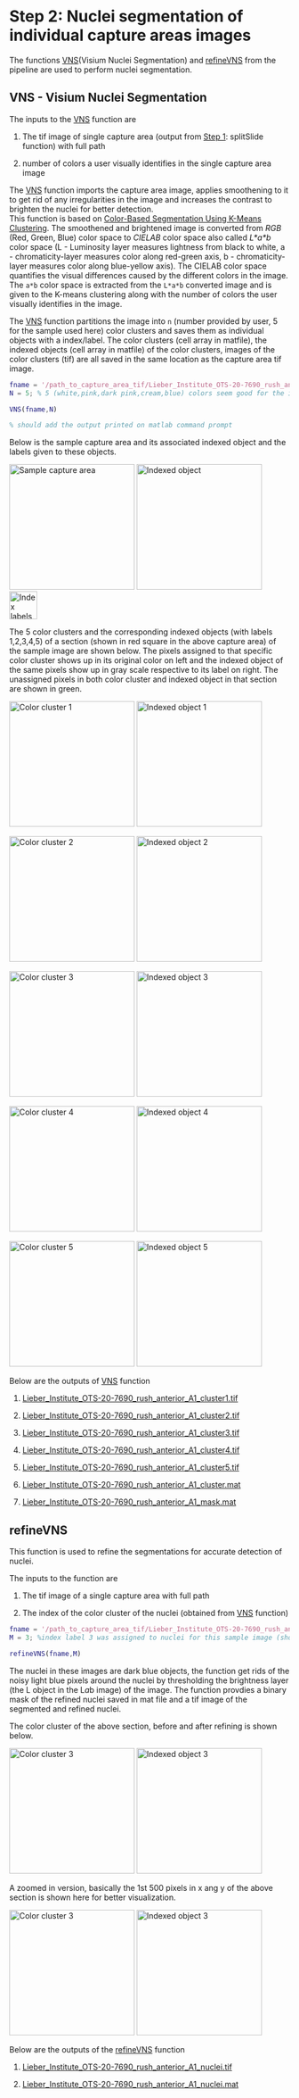 # Step 2: Nuclei segmentation of individual capture areas images

The functions [VNS](https://github.com/LieberInstitute/VisiumLIBD/blob/main/code/VNS.m)(Visium Nuclei Segmentation) and [refineVNS](https://github.com/LieberInstitute/VisiumLIBD/blob/main/code/refineVNS.m) from the pipeline are used to perform nuclei segmentation. 

## VNS - Visium Nuclei Segmentation
The inputs to the [VNS](https://github.com/LieberInstitute/VisiumLIBD/blob/main/code/VNS.m) function  are

1. The tif image of single capture area (output from [Step 1](http://research.libd.org/VisiumLIBD/step-1-split-visium-histology-whole-slide-image-into-individual-capture-area-images.html): splitSlide function) with full path

2. number of colors a user visually identifies in the single capture area image

The [VNS](https://github.com/LieberInstitute/VisiumLIBD/blob/main/code/VNS.m) function imports the capture area image, applies smoothening to it to get rid of any irregularities in the image and increases the contrast to brighten the nuclei for better detection.  
This function is based on [Color-Based Segmentation Using K-Means Clustering](https://www.mathworks.com/help/images/color-based-segmentation-using-k-means-clustering.html#:~:text=K%2Dmeans%20clustering%20requires%20that,*'%20and%20'b*'%20values.). The smoothened and brightened image is converted from *RGB* (Red, Green, Blue) color space to *CIELAB* color space also called *L\*a\*b* color space (L - Luminosity layer measures lightness from black to white, a - chromaticity-layer measures color along red-green axis, b - chromaticity-layer measures color along blue-yellow axis). The CIELAB color space quantifies the visual differences caused by the different colors in the image. The `a*b` color space is extracted from the `L*a*b` converted image and is given to the K-means clustering along with the number of colors the user visually identifies in the image. 

The [VNS](https://github.com/LieberInstitute/VisiumLIBD/blob/main/code/VNS.m) function partitions the image into `n` (number provided by user, 5 for the sample used here) color clusters and saves them as individual objects with a index/label. The color clusters (cell array in matfile), the indexed objects (cell array in matfile) of the color clusters, images of the color clusters (tif) are all saved in the same location as the capture area tif image.

```MATLAB
fname = '/path_to_capture_area_tif/Lieber_Institute_OTS-20-7690_rush_anterior_A1.tif';
N = 5; % 5 (white,pink,dark pink,cream,blue) colors seem good for the images produced in-house

VNS(fname,N)

% should add the output printed on matlab command prompt
```
Below is the sample capture area and its associated indexed object and the labels given to these objects.

<img src="images/sampleimage.png" title="Sample capture area" width="225"/> <img src="images/indexedimage.png" title="Indexed object" width="225"/> <img src="images/index_label.png" title="Index labels" width="50"/> 

The 5 color clusters and the corresponding indexed objects (with labels 1,2,3,4,5) of a section (shown in red square in the above capture area) of the sample image are shown below. The pixels assigned to that specific color cluster shows up in its original color on left and the indexed object of the same pixels show up in gray scale respective to its label on right. The unassigned pixels in both color cluster and indexed object in that section are shown in green. 

<img src="images/sampleimage_clust1.png" title="Color cluster 1" width="225"/> <img src="images/sampleimage_index1.png" title="Indexed object 1" width="225"/> 

<img src="images/sampleimage_clust2.png" title="Color cluster 2" width="225"/> <img src="images/sampleimage_index2.png" title="Indexed object 2" width="225"/> 

<img src="images/sampleimage_clust3.png" title="Color cluster 3" width="225"/> <img src="images/sampleimage_index3.png" title="Indexed object 3" width="225"/>

<img src="images/sampleimage_clust4.png" title="Color cluster 4" width="225"/> <img src="images/sampleimage_index4.png" title="Indexed object 4" width="225"/>

<img src="images/sampleimage_clust5.png" title="Color cluster 5" width="225"/> <img src="images/sampleimage_index5.png" title="Indexed object 5" width="225"/><br/>

Below are the outputs of [VNS](https://github.com/LieberInstitute/VisiumLIBD/blob/main/code/VNS.m) function

1. [Lieber_Institute_OTS-20-7690_rush_anterior_A1_cluster1.tif](https://visium-libd.s3.amazonaws.com/Lieber_Institute_OTS-20-7690_rush_anterior_A1_cluster1.tif)

2. [Lieber_Institute_OTS-20-7690_rush_anterior_A1_cluster2.tif](https://visium-libd.s3.amazonaws.com/Lieber_Institute_OTS-20-7690_rush_anterior_A1_cluster2.tif)

3. [Lieber_Institute_OTS-20-7690_rush_anterior_A1_cluster3.tif](https://visium-libd.s3.amazonaws.com/Lieber_Institute_OTS-20-7690_rush_anterior_A1_cluster3.tif)

4. [Lieber_Institute_OTS-20-7690_rush_anterior_A1_cluster4.tif](https://visium-libd.s3.amazonaws.com/Lieber_Institute_OTS-20-7690_rush_anterior_A1_cluster4.tif)

5. [Lieber_Institute_OTS-20-7690_rush_anterior_A1_cluster5.tif](https://visium-libd.s3.amazonaws.com/Lieber_Institute_OTS-20-7690_rush_anterior_A1_cluster5.tif)

6. [Lieber_Institute_OTS-20-7690_rush_anterior_A1_cluster.mat](https://visium-libd.s3.amazonaws.com/Lieber_Institute_OTS-20-7690_rush_anterior_A1_cluster.mat)

7. [Lieber_Institute_OTS-20-7690_rush_anterior_A1_mask.mat](https://github.com/LieberInstitute/VisiumLIBD/blob/main/pipeline_outputs/VNS/Lieber_Institute_OTS-20-7690_rush_anterior_A1_mask.mat)


## refineVNS

This function is used to refine the segmentations for accurate detection of nuclei.

The inputs to the function are

1. The tif image of a single capture area with full path

2. The index of the color cluster of the nuclei (obtained from [VNS](https://github.com/LieberInstitute/VisiumLIBD/blob/main/code/VNS.m) function)

```MATLAB
fname = '/path_to_capture_area_tif/Lieber_Institute_OTS-20-7690_rush_anterior_A1.tif';
M = 3; %index label 3 was assigned to nuclei for this sample image (shown above)

refineVNS(fname,M)
```
The nuclei in these images are dark blue objects, the function get rids of the noisy light blue pixels around the nuclei by thresholding the brightness layer (the L object in the L*a*b image) of the image. The function provdies a binary mask of the refined nuclei saved in mat file and a tif image of the segmented and refined nuclei.

The color cluster of the above section, before and after refining is shown below.

<img src="images/sampleimage_clust3.png" title="Color cluster 3" width="225"/> <img src="images/sampleimage_refinenuclei.png" title="Indexed object 3" width="225"/>

A zoomed in version, basically the 1st 500 pixels in x ang y of the above section is shown here for better visualization.

<img src="images/sampleimage_nuclei_zoomin.png" title="Color cluster 3" width="225"/> <img src="images/sampleimage_refinenuclei_zoomin.png" title="Indexed object 3" width="225"/>

Below are the outputs of the [refineVNS](https://github.com/LieberInstitute/VisiumLIBD/blob/main/code/refineVNS.m) function

1.  [Lieber_Institute_OTS-20-7690_rush_anterior_A1_nuclei.tif](https://github.com/LieberInstitute/VisiumLIBD/blob/main/pipeline_outputs/Lieber_Institute_OTS-20-7690_rush_anterior_A1_nuclei.tif)

2.  [Lieber_Institute_OTS-20-7690_rush_anterior_A1_nuclei.mat](https://github.com/LieberInstitute/VisiumLIBD/blob/main/pipeline_outputs/Lieber_Institute_OTS-20-7690_rush_anterior_A1_nuclei.mat)
